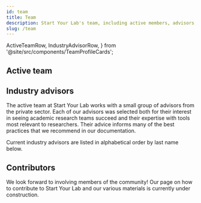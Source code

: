 ```yaml
---
id: team
title: Team
description: Start Your Lab's team, including active members, advisors, and contributors
slug: /team
---
```


  ActiveTeamRow,
  IndustryAdvisorRow,
} from '@site/src/components/TeamProfileCards';

## Active team

<ActiveTeamRow />

## Industry advisors

The active team at Start Your Lab works with a small group of advisors from the private sector. Each of our advisors was selected both for their interest in seeing academic research teams succeed and their expertise with tools most relevant to researchers. Their advice informs many of the best practices that we recommend in our documentation.

Current industry advisors are listed in alphabetical order by last name below.

<IndustryAdvisorRow />

## Contributors

We look forward to involving members of the community! Our page on how to contribute
to Start Your Lab and our various materials is currently under construction.